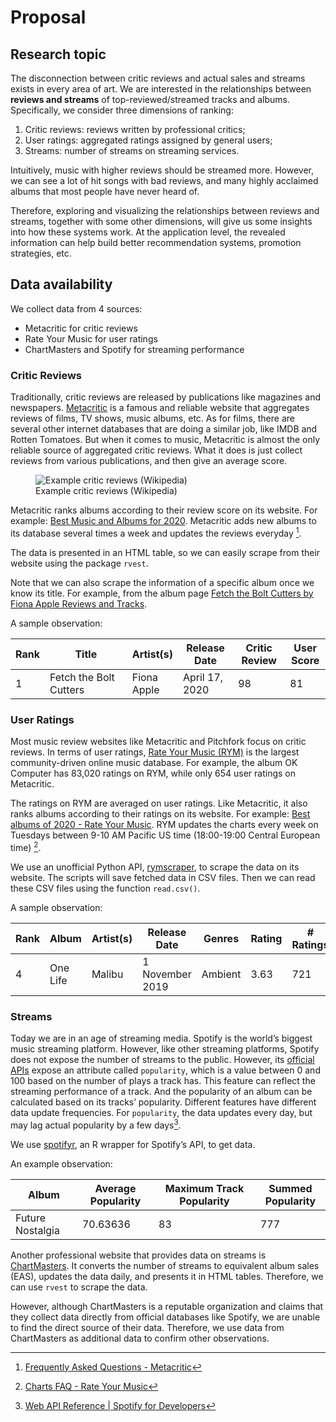 # Proposal

## Research topic

The disconnection between critic reviews and actual sales and streams exists in every area of art.
We are interested in the relationships between **reviews and streams** of top-reviewed/streamed tracks and albums.
Specifically, we consider three dimensions of ranking:

1. Critic reviews: reviews written by professional critics;
2. User ratings: aggregated ratings assigned by general users;
3. Streams: number of streams on streaming services.

Intuitively, music with higher reviews should be streamed more. However, we can see a lot of hit songs with bad reviews, and many highly acclaimed albums that most people have never heard of.

Therefore, exploring and visualizing the relationships between reviews and streams, together with some other dimensions, will give us some insights into how these systems work.
At the application level, the revealed information can help build better recommendation systems, promotion strategies, etc.

## Data availability

We collect data from 4 sources:

- Metacritic for critic reviews
- Rate Your Music for user ratings
- ChartMasters and Spotify for streaming performance

### Critic Reviews

Traditionally, critic reviews are released by publications like magazines and newspapers. [Metacritic](https://metacritic.com) is a famous and reliable website that aggregates reviews of films, TV shows, music albums, etc. As for films, there are several other internet databases that are doing a similar job, like IMDB and Rotten Tomatoes. But when it comes to music, Metacritic is almost the only reliable source of aggregated critic reviews.
What it does is just collect reviews from various publications, and then give an average score.

<p style="width:300px; text-align: center">![Example critic reviews (Wikipedia)](./assets/Snipaste_2022-10-31_13-24-55.png)</p>

Metacritic ranks albums according to their review score on its website. For example: [Best Music and Albums for 2020](https://www.metacritic.com/browse/albums/score/metascore/year/filtered?year_selected=2020&distribution=&sort=desc&view=detailed). Metacritic adds new albums to its database several times a week and updates the reviews everyday [^1].

[^1]: [Frequently Asked Questions - Metacritic](https://www.metacritic.com/faq#item29)

The data is presented in an HTML table, so we can easily scrape from their website using the package `rvest`.

Note that we can also scrape the information of a specific album once we know its title. For example, from the album page [Fetch the Bolt Cutters by Fiona Apple Reviews and Tracks](https://www.metacritic.com/music/fetch-the-bolt-cutters).

A sample observation:

| Rank | Title                  | Artist(s)   | Release Date   | Critic Review | User Score |
| ---- | ---------------------- | ----------- | -------------- | ------------- | ---------- |
| 1    | Fetch the Bolt Cutters | Fiona Apple | April 17, 2020 | 98            | 81         |

### User Ratings

Most music review websites like Metacritic and Pitchfork focus on critic reviews. In terms of user ratings, [Rate Your Music (RYM)](https://rateyourmusic.com) is the largest community-driven online music database. For example, the album OK Computer has 83,020 ratings on RYM, while only 654 user ratings on Metacritic.

The ratings on RYM are averaged on user ratings. Like Metacritic, it also ranks albums according to their ratings on its website. For example: [Best albums of 2020 - Rate Your Music](https://rateyourmusic.com/charts/top/album/2020/). RYM updates the charts every week on Tuesdays between 9-10 AM Pacific US time (18:00-19:00 Central European time) [^2].

[^2]: [Charts FAQ - Rate Your Music](https://rateyourmusic.com/wiki/RYM:Charts+FAQ#How%20often%20are%20the%20charts%20updated?)

We use an unofficial Python API, [rymscraper](https://github.com/dbeley/rymscraper), to scrape the data on its website. The scripts will save fetched data in CSV files. Then we can read these CSV files using the function `read.csv()`.

A sample observation:

| Rank | Album    | Artist(s) | Release Date    | Genres  | Rating | \# Ratings | \# Reviews |
| ---- | -------- | --------- | --------------- | ------- | ------ | ---------- | ---------- |
| 4    | One Life | Malibu    | 1 November 2019 | Ambient | 3.63   | 721        | 2          |

### Streams

Today we are in an age of streaming media. Spotify is the world's biggest music streaming platform. However, like other streaming platforms, Spotify does not expose the number of streams to the public. However, its [official APIs](https://developer.spotify.com/documentation/web-api/reference/#/operations/get-track) expose an attribute called `popularity`, which is a value between 0 and 100 based on the number of plays a track has. This feature can reflect the streaming performance of a track. And the popularity of an album can be calculated based on its tracks' popularity. Different features have different data update frequencies. For `popularity`, the data updates every day, but may lag actual popularity by a few days[^3].

[^3]: [Web API Reference | Spotify for Developers](https://developer.spotify.com/documentation/web-api/reference/#/operations/get-track)

We use [spotifyr](https://github.com/charlie86/spotifyr), an R wrapper for Spotify's API, to get data.

An example observation:

| Album            | Average Popularity | Maximum Track Popularity | Summed Popularity |
| ---------------- | ------------------ | ------------------------ | ----------------- |
| Future Nostalgia | 70.63636           | 83                       | 777               |

Another professional website that provides data on streams is [ChartMasters](https://chartmasters.org). It converts the number of streams to equivalent album sales (EAS), updates the data daily, and presents it in HTML tables. Therefore, we can use `rvest` to scrape the data.

However, although ChartMasters is a reputable organization and claims that they collect data directly from official databases like Spotify, we are unable to find the direct source of their data. Therefore, we use data from ChartMasters as additional data to confirm other observations.
